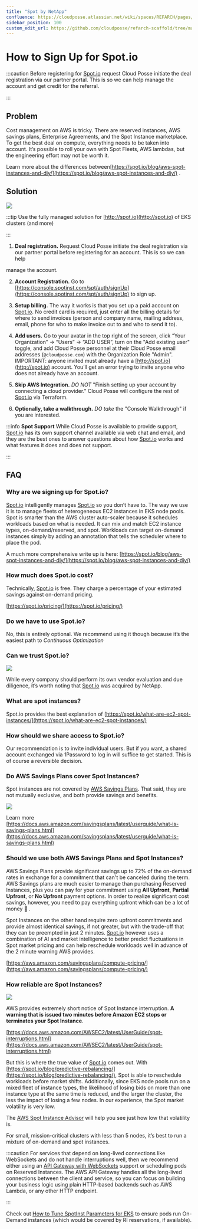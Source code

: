 ```yaml
---
title: "Spot by NetApp"
confluence: https://cloudposse.atlassian.net/wiki/spaces/REFARCH/pages/1189773665
sidebar_position: 100
custom_edit_url: https://github.com/cloudposse/refarch-scaffold/tree/main/docs/docs/how-to-guides/integrations/spotinst/spotinst.md
---
```


# How to Sign Up for Spot.io

:::caution
Before registering for [Spot.io](http://Spot.io) request Cloud Posse initiate the deal registration via our partner portal. This is so we can help manage the account and get credit for the referral.

:::

## Problem
Cost management on AWS is tricky. There are reserved instances, AWS savings plans, Enterprise Agreements, and the Spot Instance marketplace. To get the best deal on compute, everything needs to be taken into account. It’s possible to roll your own with Spot Fleets, AWS lambdas, but the engineering effort may not be worth it.

Learn more about the differences between[https://spot.io/blog/aws-spot-instances-and-diy/](https://spot.io/blog/aws-spot-instances-and-diy/) .

## Solution
<img src="/assets/refarch/cleanshot-2021-10-31-at-22.30.28-20211101-033443.png" /><br/>

:::tip
Use the fully managed solution for [http://spot.io](http://spot.io) of EKS clusters (and more)

:::

1. **Deal registration.** Request Cloud Posse initiate the deal registration via our partner portal before registering for an account. This is so we can help

manage the account.

2. **Account Registration.** Go to [https://console.spotinst.com/spt/auth/signUp](https://console.spotinst.com/spt/auth/signUp)  to sign up.

3. **Setup billing.** The way it works is that you set up a paid account on [Spot.io](http://spot.io/). No credit card is required, just enter all the billing details for where to send invoices (person and company name, mailing address, email, phone for who to make invoice out to and who to send it to).

4. **Add users.** Go to your avatar in the top right of the screen, click “Your Organization” → “Users” → “ADD USER”, turn on the "Add existing user" toggle, and add Cloud Posse personnel at their Cloud Posse email addresses (`@cloudposse.com`) with the Organization Role "Admin".
IMPORTANT: anyone invited must already have a [http://spot.io](http://spot.io)  account. You’ll get an error trying to invite anyone who does not already have an account.

5. **Skip AWS Integration.** <i>DO NOT</i> "Finish setting up your account by connecting a cloud provider." Cloud Posse will configure the rest of [Spot.io](http://spot.io/) via Terraform.

6. **Optionally, take a walkthrough.** <i>DO take</i> the "Console Walkthrough" if you are interested.

:::info
**Spot Support**
While Cloud Posse is available to provide support, [Spot.io](http://spot.io/) has its own support channel available via web chat and email, and they are the best ones to answer questions about how [Spot.io](http://spot.io/) works and what features it does and does not support.

:::

## FAQ

### Why are we signing up for Spot.io?

[Spot.io](http://Spot.io) intelligently manages [Spot.io](http://Spot.io) so you don’t have to. The way we use it is to manage fleets of heterogeneous EC2 instances in EKS node pools. Spot is smarter than the AWS cluster auto-scaler because it schedules workloads based on what is needed. It can mix and match EC2 instance types, on-demand/reserved, and spot. Workloads can target on-demand instances simply by adding an annotation that tells the scheduler where to place the pod.

A much more comprehensive write up is here: [https://spot.io/blog/aws-spot-instances-and-diy/](https://spot.io/blog/aws-spot-instances-and-diy/)

### How much does Spot.io cost?

Technically, [Spot.io](http://Spot.io) is free. They charge a percentage of your estimated savings against on-demand pricing.

[https://spot.io/pricing/](https://spot.io/pricing/)

### Do we have to use Spot.io?

No, this is entirely optional. We recommend using it though because it’s the easiest path to _Continuous Optimization_

### Can we trust Spot.io?

<img src="/assets/refarch/image-20211101-034842.png" /><br/>

While every company should perform its own vendor evaluation and due diligence, it’s worth noting that [Spot.io](http://Spot.io) was acquired by NetApp.

### What are spot instances?

Spot.io provides the best explanation of [https://spot.io/what-are-ec2-spot-instances/](https://spot.io/what-are-ec2-spot-instances/)

### How should we share access to Spot.io?

Our recommendation is to invite individual users. But if you want, a shared account exchanged via 1Password to log in will suffice to get started. This is of course a reversible decision.

### Do AWS Savings Plans cover Spot Instances?

Spot instances are not covered by [AWS Savings Plans](https://aws.amazon.com/savingsplans/faq/). That said, they are not mutually exclusive, and both provide savings and benefits.

<img src="/assets/refarch/cleanshot-2021-11-09-at-22.30.38@2x-20211110-043051.png" /><br/>

Learn more [https://docs.aws.amazon.com/savingsplans/latest/userguide/what-is-savings-plans.html](https://docs.aws.amazon.com/savingsplans/latest/userguide/what-is-savings-plans.html)

### Should we use both AWS Savings Plans and Spot Instances?

AWS Savings Plans provide significant savings up to 72% of the on-demand rates in exchange for a commitment that can't be canceled during the term. AWS Savings plans are much easier to manage than purchasing Reserved Instances, plus you can pay for your commitment using **All Upfront**, **Partial Upfront**, or **No Upfront** payment options.  In order to realize significant cost savings, however, you need to pay everything upfront which can be a lot of money 🤑 .

Spot Instances on the other hand require zero upfront commitments and provide almost identical savings, if not greater, but with the trade-off that they can be preempted in just 2 minutes. [Spot.io](http://Spot.io) however uses a combination of AI and market intelligence to better predict fluctuations in Spot market pricing and can help reschedule workloads well in advance of the 2 minute warning AWS provides.

[https://aws.amazon.com/savingsplans/compute-pricing/](https://aws.amazon.com/savingsplans/compute-pricing/)

### How reliable are Spot Instances?

<img src="/assets/refarch/cleanshot-2021-11-09-at-22.48.13@2x-20211110-044834.png" /><br/>

AWS provides extremely short notice of Spot Instance interruption. **A warning that is issued two minutes before Amazon EC2 stops or terminates your Spot Instance**.

[https://docs.aws.amazon.com/AWSEC2/latest/UserGuide/spot-interruptions.html](https://docs.aws.amazon.com/AWSEC2/latest/UserGuide/spot-interruptions.html)

But this is where the true value of [Spot.io](http://Spot.io) comes out. With [https://spot.io/blog/predictive-rebalancing/](https://spot.io/blog/predictive-rebalancing/), Spot is able to reschedule workloads before market shifts. Additionally, since EKS node pools run on a mixed fleet of instance types, the likelihood of losing bids on more than one instance type at the same time is reduced, and the larger the cluster, the less the impact of losing a few nodes. In our experience, the Spot market volatility is very low.

The [AWS Spot Instance Advisor](https://aws.amazon.com/ec2/spot/instance-advisor/) will help you see just how low that volatility is.

For small, mission-critical clusters with less than 5 nodes, it’s best to run a mixture of on-demand and spot instances.

:::caution
For services that depend on long-lived connections like WebSockets and do not handle interruptions well, then we recommend either using an [API Gateway with WebSockets](https://aws.amazon.com/blogs/compute/announcing-websocket-apis-in-amazon-api-gateway/) support or scheduling pods on Reserved Instances.  The AWS API Gateway handles all the long-lived connections between the client and service, so you can focus on building your business logic using plain HTTP-based backends such as AWS Lambda, or any other HTTP endpoint.

:::

Check out [How to Tune SpotInst Parameters for EKS](/reference-architecture/how-to-guides/integrations/spotinst/how-to-tune-spotinst-parameters-for-eks) to ensure pods run On-Demand instances (which would be covered by RI reservations, if available).


